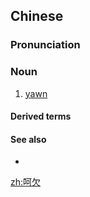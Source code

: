 ==Chinese==
{{zh-forms}}

===Pronunciation===
{{zh-pron
|m=hēqiàn,tl=y
|cat=n
}}

===Noun===
{{zh-noun}}

# [[yawn]]

====Derived terms====
{{zh-der|打呵欠:dǎhāqiàn}}

====See also====
* {{zh-l|哈欠|tr=hēqiàn}}

[[zh:呵欠]]
